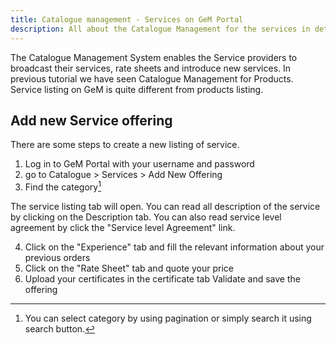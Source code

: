 ```yaml
---
title: Catalogue management - Services on GeM Portal
description: All about the Catalogue Management for the services in details on GeM (Government e-Marketplace) Portal
---
```


The Catalogue Management System enables the Service providers to broadcast their services, rate sheets and introduce new services.
In previous tutorial we have seen <Link href="/catalogue-management-products">Catalogue Management for Products</Link>. Service listing on GeM is quite different from products listing.

## Add new Service offering

There are some steps to create a new listing of service.

1. Log in to GeM Portal with your username and password
2. go to Catalogue > Services > Add New Offering
3. Find the category[^1]

The service listing tab will open. You can read all description of the service by clicking on the Description tab.
You can also read service level agreement by click the "Service level Agreement" link.

4. Click on the "Experience" tab and fill the relevant information about your previous orders
5. Click on the "Rate Sheet" tab and quote your price
6. Upload your certificates in the certificate tab
   Validate and save the offering

[^1]: You can select category by using pagination or simply search it using search button.
